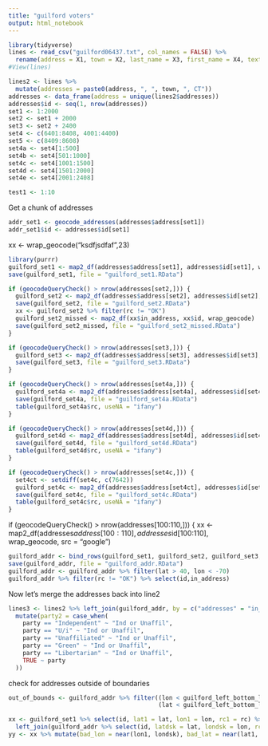 ```yaml
---
title: "guilford voters"
output: html_notebook
---
```




```r
library(tidyverse)
lines <- read_csv("guilford06437.txt", col_names = FALSE) %>%
  rename(address = X1, town = X2, last_name = X3, first_name = X4, text_dob = X5, party = X6)
#View(lines)
```


```r
lines2 <- lines %>%
  mutate(addresses = paste0(address, ", ", town, ", CT"))
addresses <- data_frame(address = unique(lines2$addresses))
addresses$id <- seq(1, nrow(addresses))
set1 <- 1:2000
set2 <- set1 + 2000
set3 <- set2 + 2400
set4 <- c(6401:8408, 4001:4400)
set5 <- c(8409:8608)
set4a <- set4[1:500]
set4b <- set4[501:1000]
set4c <- set4[1001:1500]
set4d <- set4[1501:2000]
set4e <- set4[2001:2408]

```



```r

test1 <- 1:10

```

Get a chunk of addresses
```r
addr_set1 <- geocode_addresses(addresses$address[set1])
addr_set1$id <- addresses$id[set1]
```
xx <- wrap_geocode("ksdfjsdfaf",23)
```r
library(purrr)
guilford_set1 <- map2_df(addresses$address[set1], addresses$id[set1], wrap_geocode, src = "google")
save(guilford_set1, file = "guilford_set1.RData")
```

```r
if (geocodeQueryCheck() > nrow(addresses[set2,])) {
  guilford_set2 <- map2_df(addresses$address[set2], addresses$id[set2], wrap_geocode, src = "google")
  save(guilford_set2, file = "guilford_set2.RData")
  xx <- guilford_set2 %>% filter(rc != "OK")
  guilford_set2_missed <- map2_df(xx$in_address, xx$id, wrap_geocode)
  save(guilford_set2_missed, file = "guilford_set2_missed.RData")
}
```

```r
if (geocodeQueryCheck() > nrow(addresses[set3,])) {
  guilford_set3 <- map2_df(addresses$address[set3], addresses$id[set3], wrap_geocode, src = "google")
  save(guilford_set3, file = "guilford_set3.RData")
}
```

```r
if (geocodeQueryCheck() > nrow(addresses[set4a,])) {
  guilford_set4a <- map2_df(addresses$address[set4a], addresses$id[set4a], wrap_geocode)
  save(guilford_set4a, file = "guilford_set4a.RData")
  table(guilford_set4a$rc, useNA = "ifany")
}
```

```r
if (geocodeQueryCheck() > nrow(addresses[set4d,])) {
  guilford_set4d <- map2_df(addresses$address[set4d], addresses$id[set4d], wrap_geocode)
  save(guilford_set4d, file = "guilford_set4d.RData")
  table(guilford_set4d$rc, useNA = "ifany")
}
```

```r
if (geocodeQueryCheck() > nrow(addresses[set4c,])) {
  set4ct <- setdiff(set4c, c(7642))
  guilford_set4c <- map2_df(addresses$address[set4ct], addresses$id[set4ct], wrap_geocode)
  save(guilford_set4c, file = "guilford_set4c.RData")
  table(guilford_set4c$rc, useNA = "ifany")
}
```



if (geocodeQueryCheck() > nrow(addresses[100:110,])) {
  xx <- map2_df(addresses$address[100:110], addresses$id[100:110], wrap_geocode, src = "google")

```r
guilford_addr <- bind_rows(guilford_set1, guilford_set2, guilford_set3, guilford_set4)
save(guilford_addr, file = "guilford_addr.RData")
guilford_addr <- guilford_addr %>% filter(lat > 40, lon < -70)
guilford_addr %>% filter(rc != "OK") %>% select(id,in_address)
```

Now let's merge the addresses back into line2

```r
lines3 <- lines2 %>% left_join(guilford_addr, by = c("addresses" = "in_address")) %>%
  mutate(party2 = case_when(
    party == "Independent" ~ "Ind or Unaffil",
    party == "U/i" ~ "Ind or Unaffil",
    party == "Unaffiliated" ~ "Ind or Unaffil",
    party == "Green" ~ "Ind or Unaffil",
    party == "Libertarian" ~ "Ind or Unaffil",
    TRUE ~ party
  ))
```

check for addresses outside of boundaries

```r
out_of_bounds <- guilford_addr %>% filter((lon < guilford_left_bottom_lon) | (lon > guilford_right_top_lon),
                                          (lat < guilford_left_bottom_lat) | (lat > guilford_right_top_lat))
```



```r
xx <- guilford_set1 %>% select(id, lat1 = lat, lon1 = lon, rc1 = rc) %>%
  left_join(guilford_addr %>% select(id, latdsk = lat, londsk = lon, rcdsk = rc, in_address))
yy <- xx %>% mutate(bad_lon = near(lon1, londsk), bad_lat = near(lat1, latdsk))
```

